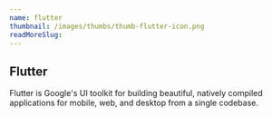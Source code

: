 ```yaml
---
name: flutter
thumbnail: /images/thumbs/thumb-flutter-icon.png
readMoreSlug:
---
```


## Flutter

Flutter is Google's UI toolkit for building beautiful, natively compiled applications for mobile, web, and desktop from a single codebase.